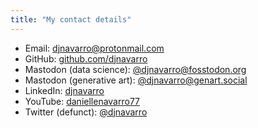 ```yaml
---
title: "My contact details"
---
```


- Email: [djnavarro@protonmail.com](mailto:djnavarro@protonmail.com)
- GitHub: [github.com/djnavarro](https://github.com/djnavarro)
- Mastodon (data science): [@djnavarro@fosstodon.org](https://fosstodon.org/@djnavarro)
- Mastodon (generative art): [@djnavarro@genart.social](https://genart.social/@djnavarro)
- LinkedIn: [djnavarro](https://www.linkedin.com/in/djnavarro)
- YouTube: [daniellenavarro77](https://www.youtube.com/c/daniellenavarro77)
- Twitter (defunct): [@djnavarro](https://twitter.com/@djnavarro)
<!-- - Orcid: [0000-0001-7648-6578](https://orcid.org/0000-0001-7648-6578) -->
<!-- - Google scholar: [QPH_lRIAAAAJ](https://scholar.google.com/citations?user=QPH_lRIAAAAJ) -->
